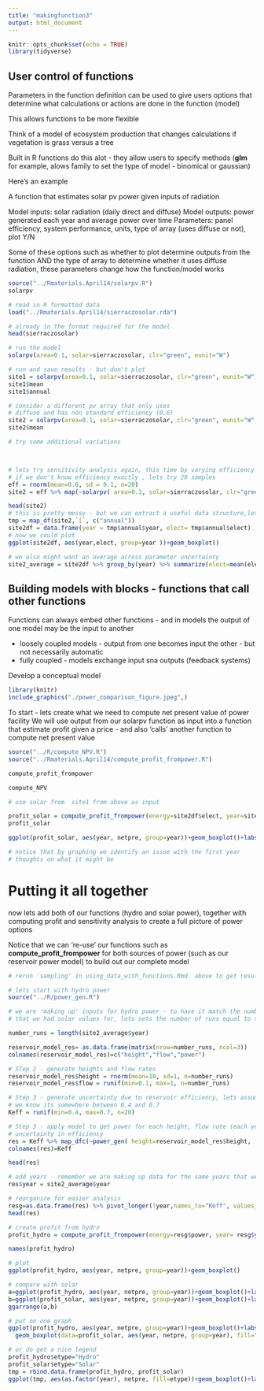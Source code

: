 ```yaml
---
title: "makingfunction3"
output: html_document
---
```


```r
knitr::opts_chunk$set(echo = TRUE)
library(tidyverse)

```
## User control of functions

Parameters in the function definition can be used to give users options that determine what calculations or actions are done in the function
(model)

This allows functions to be more flexible

Think of a model of ecosystem production that changes calculations if vegetation is grass versus a tree


Built in R functions do this alot - they allow users to specify methods (**glm** for example, alows family to set the type of model - binomical or gaussian) 

Here's an example

A function that estimates solar pv power given inputs of radiation

Model inputs: solar radiation (daily direct and diffuse)
Model outputs: power generated each year and average power over time
Parameters: panel efficiency, system performance, units, type of array (uses diffuse or not), plot Y/N

Some of these options such as whether to plot determine outputs from the function
AND the type of array to determine whether it uses diffuse radiation, 
these parameters change how the function/model works

```r
source("../Rmaterials.April14/solarpv.R")
solarpv

# read in R formatted data
load("../Rmaterials.April14/sierraczosolar.rda")

# already in the format required for the model
head(sierraczosolar)

# run the model
solarpv(area=0.1, solar=sierraczosolar, clr="green", eunit="W")

# run and save results - but don't plot
site1 = solarpv(area=0.1, solar=sierraczosolar, clr="green", eunit="W", g=FALSE)
site1$mean
site1$annual

# consider a different pv array that only uses 
# diffuse and has non standard efficiency (0.6)
site2 = solarpv(area=0.1, solar=sierraczosolar, clr="green", eunit="W", g=FALSE, eff=0.6, etype="direct")
site2$mean

# try some additional variations



# lets try sensitivity analysis again, this time by varying efficiency
# if we don't know efficiency exactly , lets try 20 samples
eff = rnorm(mean=0.6, sd = 0.1, n=20)
site2 = eff %>% map(~solarpv( area=0.1, solar=sierraczosolar, clr="green", eunit="W", g=FALSE, etype="direct", eff=.x ))

head(site2)
# this is pretty messy - but we can extract a useful data structure,lets say we want # just the annual data (not the mean), and then reformat as a data frame with nice column names
tmp = map_df(site2,`[`, c("annual")) 
site2df = data.frame(year = tmp$annual$year, elect= tmp$annual$elect)
# now we could plot
ggplot(site2df, aes(year,elect, group=year ))+geom_boxplot()

# we also might want an average across parameter uncertainty
site2_average = site2df %>% group_by(year) %>% summarize(elect=mean(elect))

```

## Building models with blocks - functions that call other functions


Functions can always embed other functions - and in models the output of one model may be the input to another

* loosely coupled models - output from one becomes input the other - but not necessarily automatic
* fully coupled - models exchange input sna outputs (feedback systems)

Develop a conceptual model

```r
library(knitr)
include_graphics("./power_comparison_figure.jpeg",) 
```


To start - lets create what we need to compute net present value of power facility
We will use output from our solarpv function as input into a function that
estimate profit given a price - and also 'calls' another function to compute 
net present value

```r

source("../R/compute_NPV.R")
source("../Rmaterials.April14/compute_profit_frompower.R")

compute_profit_frompower

compute_NPV

# use solar from  site1 from above as input

profit_solar = compute_profit_frompower(energy=site2df$elect, year=site2df$year, price=30, discount=0.04)
profit_solar

ggplot(profit_solar, aes(year, netpre, group=year))+geom_boxplot()+labs(y="Profit in current $", x="year")

# notice that by graphing we identify an issue with the first year
# thoughts on what it might be
```

# Putting it all together

now lets add both of our functions (hydro and solar power), together with computing profit and sensitivity analysis to create a full picture of power options


Notice that we can 're-use' our functions such as **compute_profit_frompower** for both sources of power
(such as our reservoir power model) to build out our complete model

```r

# rerun 'sampling' in using_data_with_functions.Rmd. above to get results from our reserovir model

# lets start with hydro power
source("../R/power_gen.R")

# we are 'making up' inputs for hydro power - to have it match the number of year 
# that we had solar values for, lets sets the number of runs equal to the number of years

number_runs = length(site2_average$year)

reservoir_model_res= as.data.frame(matrix(nrow=number_runs, ncol=3))
colnames(reservoir_model_res)=c("height","flow","power")

# STep 2 - generate heights and flow rates
reservoir_model_res$height = rnorm(mean=10, sd=1, n=number_runs)
reservoir_model_res$flow = runif(min=0.1, max=1, n=number_runs)

# Step 3 - generate uncertainty due to reservoir efficiency, lets assume that 
# we know its somewhere between 0.4 and 0.7
Keff = runif(min=0.4, max=0.7, n=20)

# Step 3 - apply model to get power for each height, flow rate (each year), across
# uncertainty in efficiency
res = Keff %>% map_dfc(~power_gen( height=reservoir_model_res$height, flow=reservoir_model_res$flow, Keff=.x) )
colnames(res)=Keff

head(res)

# add years - remember we are making up data for the same years that we have solar
res$year = site2_average$year

# reorganize for easier analysis 
resg=as.data.frame(res) %>% pivot_longer(!year,names_to="Keff", values_to="power")
head(res)

# create profit from hydro
profit_hydro = compute_profit_frompower(energy=resg$power, year= resg$year, price=30, discount=0.04)

names(profit_hydro)

# plot
ggplot(profit_hydro, aes(year, netpre, group=year))+geom_boxplot()

# compare with solar
a=ggplot(profit_hydro, aes(year, netpre, group=year))+geom_boxplot()+labs(title="Hydro",y="Net Present Values in 1945 Dollars", x="Year")
b=ggplot(profit_solar, aes(year, netpre, group=year))+geom_boxplot()+labs(title="Solar", y="Net Present Values in 1945 Dollars", x="Year")
ggarrange(a,b)

# put on one graph
ggplot(profit_hydro, aes(year, netpre, group=year))+geom_boxplot()+labs(y="Net Present Values in 1945 Dollars", x="Year", title="Both") +
  geom_boxplot(data=profit_solar, aes(year, netpre, group=year), fill="orange")

# or do get a nice legend
profit_hydro$etype="Hydro"
profit_solar$etype="Solar"
tmp = rbind.data.frame(profit_hydro, profit_solar)
ggplot(tmp, aes(as.factor(year), netpre, fill=etype))+geom_boxplot()+labs(y="Net Present Values in 1945 Dollars", x="Year", fill="Power Type")+scale_fill_manual(values=c("blue","orange"))

```
